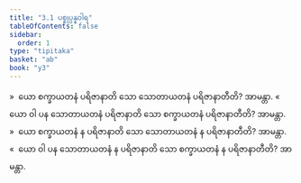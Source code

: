 ```yaml
---
title: "3.1 ပစ္စုပ္ပန္နဝါရ"
tableOfContents: false
sidebar:
  order: 1
type: "tipitaka"
basket: "ab"
book: "y3"
---
```



<DynamicBreadcrumb />

<Division number="249" book="y3" e="ch" v="33" p="192">

<Paragraph number="1910" book="y3">
»  ယော စက္ခာယတနံ ပရိဇာနာတိ သော သောတာယတနံ ပရိဇာနာတီတိ? အာမန္တာ.
</Paragraph>

<Paragraph number="1911" book="y3">
«  ယော ဝါ ပန သောတာယတနံ ပရိဇာနာတိ သော စက္ခာယတနံ ပရိဇာနာတီတိ? အာမန္တာ.
</Paragraph>

<Paragraph number="1912" book="y3">
»  ယော စက္ခာယတနံ န ပရိဇာနာတိ သော သောတာယတနံ န ပရိဇာနာတီတိ? အာမန္တာ.
</Paragraph>

<Paragraph number="1913" book="y3">
«  ယော ဝါ ပန သောတာယတနံ န ပရိဇာနာတိ သော စက္ခာယတနံ န ပရိဇာနာတီတိ? အာမန္တာ.
</Paragraph>
</Division>